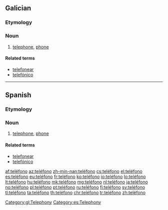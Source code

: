 {{also|telefono}}
==Galician==

===Etymology===
{{confix|tele|fono|lang=gl}}

===Noun===
{{gl-noun|m}}

# [[telephone]], [[phone]]

====Related terms====
* [[telefonear]]
* [[telefónico]]

[[Category:gl:Telephony]]

----

==Spanish==

===Etymology===
{{confix|tele|fono|lang=es}}

===Noun===
{{es-noun|m}}

# [[telephone]], [[phone]]

====Related terms====
* [[telefonear]]
* [[telefónico]]

[[Category:es:Telephony]]

[[af:teléfono]]
[[az:teléfono]]
[[zh-min-nan:teléfono]]
[[cs:teléfono]]
[[el:teléfono]]
[[es:teléfono]]
[[eu:teléfono]]
[[fr:teléfono]]
[[ko:teléfono]]
[[io:teléfono]]
[[lo:teléfono]]
[[lt:teléfono]]
[[hu:teléfono]]
[[mk:teléfono]]
[[mg:teléfono]]
[[nl:teléfono]]
[[ja:teléfono]]
[[no:teléfono]]
[[pl:teléfono]]
[[pt:teléfono]]
[[ru:teléfono]]
[[fi:teléfono]]
[[sv:teléfono]]
[[tl:teléfono]]
[[ta:teléfono]]
[[th:teléfono]]
[[chr:teléfono]]
[[tr:teléfono]]
[[zh:teléfono]]